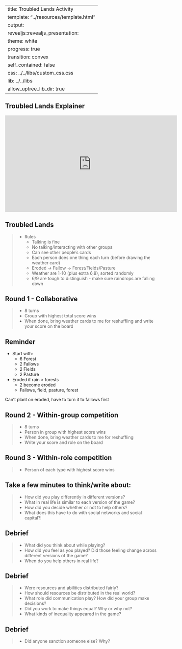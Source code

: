 
---
title: Troubled Lands Activity
template: "../resources/template.html"
output: 
  revealjs::revealjs_presentation:
    theme: white
    progress: true
    transition: convex
    self_contained: false
    css: ../../libs/custom_css.css
    lib: ../../libs
    allow_uptree_lib_dir: true
---

## Troubled Lands Explainer

<iframe width="560" height="315" src="https://www.youtube.com/embed/eIchwB6xJJI" title="YouTube video player" frameborder="0" allow="accelerometer; autoplay; clipboard-write; encrypted-media; gyroscope; picture-in-picture" allowfullscreen></iframe>

## Troubled Lands

> - Rules
>	- Talking is fine
>	- No talking/interacting with other groups
>	- Can see other people's cards
>	- Each person does one thing each turn (before drawing the weather card)
>	- Eroded -> Fallow -> Forest/Fields/Pasture
>   - Weather are 1-10 (plus extra 6,8), sorted randomly
>   - 6/9 are tough to distinguish - make sure raindrops are falling down

## Round 1 - Collaborative

> - 8 turns
> - Group with highest total score wins
> - When done, bring weather cards to me for reshuffling and write your score on the board

## Reminder

- Start with:
  - 6 Forest
  - 2 Fallows
  - 2 Fields
  - 2 Pasture

- Eroded if rain > forests
  - 2 become eroded
  - Fallows, field, pasture, forest

Can't plant on eroded, have to turn it to fallows first

## Round 2 - Within-group competition

> - 8 turns
> - Person in group with highest score wins
> - When done, bring weather cards to me for reshuffling
> - Write your score and role on the board

## Round 3 - Within-role competition

> - Person of each type with highest score wins


## Take a few minutes to think/write about:

> - How did you play differently in different versions?
> - What in real life is similar to each version of the game?
> - How did you decide whether or not to help others?
> - What does this have to do with social networks and social capital?!


## Debrief

> - What did you think about while playing?
> - How did you feel as you played? Did those feeling change across different versions of the game?
> - When do you help others in real life?

## Debrief

> - Were resources and abilities distributed fairly?
> - How should resources be distributed in the real world?
> - What role did communication play? How did your group make decisions?
> - Did you work to make things equal? Why or why not?
> - What kinds of inequality appeared in the game?

## Debrief

> - Did anyone sanction someone else? Why?
